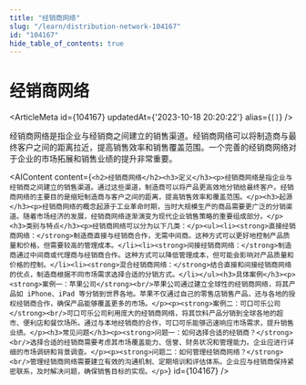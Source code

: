 ```yaml
---
title: "经销商网络"
slug: "/learn/distribution-network-104167"
id: "104167"
hide_table_of_contents: true
---
```



# 经销商网络

<ArticleMeta id={104167} updatedAt={'2023-10-18 20:20:22'} alias={`[]`} />
<div className='border-solid border-b border-t-0 my-4 border-[var(--ifm-color-gray-300)]' />

经销商网络是指企业与经销商之间建立的销售渠道。经销商网络可以将制造商与最终客户之间的距离拉近，提高销售效率和销售覆盖范围。一个完善的经销商网络对于企业的市场拓展和销售业绩的提升非常重要。

<AIContent content={`<h2>经销商网络</h2><h3>定义</h3><p>经销商网络是指企业与经销商之间建立的销售渠道。通过这些渠道，制造商可以将产品更高效地分销给最终客户。经销商网络的主要目的是缩短制造商与客户之间的距离，提高销售效率和覆盖范围。</p><h3>起源</h3><p>经销商网络的概念起源于工业革命时期，当时大规模生产的商品需要更广泛的分销渠道。随着市场经济的发展，经销商网络逐渐演变为现代企业销售策略的重要组成部分。</p><h3>类别与特点</h3><p>经销商网络可以分为以下几类：</p><ul><li><strong>直接经销商网络：</strong>制造商直接与经销商合作，无需中间商。这种方式可以更好地控制产品质量和价格，但需要较高的管理成本。</li><li><strong>间接经销商网络：</strong>制造商通过中间商或代理商与经销商合作。这种方式可以降低管理成本，但可能会影响对产品质量和价格的控制。</li><li><strong>混合经销商网络：</strong>结合直接和间接经销商网络的优点，制造商根据不同市场需求选择合适的分销方式。</li></ul><h3>具体案例</h3><p><strong>案例一：苹果公司</strong><br/>苹果公司通过建立全球性的经销商网络，将其产品如 iPhone、iPad 等分销到世界各地。苹果不仅通过自己的零售店销售产品，还与各地的授权经销商合作，确保产品能够覆盖更多的市场。</p><p><strong>案例二：可口可乐公司</strong><br/>可口可乐公司利用庞大的经销商网络，将其饮料产品分销到全球各地的超市、便利店和餐饮场所。通过与本地经销商的合作，可口可乐能够迅速响应市场需求，提升销售业绩。</p><h3>常见问题</h3><p><strong>问题一：如何选择合适的经销商？</strong><br/>选择合适的经销商需要考虑其市场覆盖能力、信誉、财务状况和管理能力。企业应进行详细的市场调研和背景调查。</p><p><strong>问题二：如何管理经销商网络？</strong><br/>管理经销商网络需要建立有效的沟通机制、定期培训和评估体系。企业应与经销商保持紧密联系，及时解决问题，确保销售目标的实现。</p>`} id={104167} />

